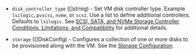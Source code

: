 <!-- Code generated from the comments of the StorageConfig struct in builder/vsphere/common/storage_config.go; DO NOT EDIT MANUALLY -->

- `disk_controller_type` ([]string) - Set VM disk controller type. Example `lsilogic`, `pvscsi`, `nvme`, or `scsi`. Use a list to define additional controllers.
  Defaults to `lsilogic`. See
  [SCSI, SATA, and NVMe Storage Controller Conditions, Limitations, and Compatibility](https://docs.vmware.com/en/VMware-vSphere/7.0/com.vmware.vsphere.vm_admin.doc/GUID-5872D173-A076-42FE-8D0B-9DB0EB0E7362.html#GUID-5872D173-A076-42FE-8D0B-9DB0EB0E7362)
  for additional details.

- `storage` ([]DiskConfig) - Configures a collection of one or more disks to be provisioned along with the VM. See the [Storage Configuration](#storage-configuration).

<!-- End of code generated from the comments of the StorageConfig struct in builder/vsphere/common/storage_config.go; -->
